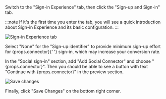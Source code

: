 Switch to the "Sign-in Experience" tab, then click the "Sign-up and Sign-in" tab.

:::note
If it's the first time you enter the tab, you will see a quick introduction about Sign-in Experience and its basic configuration.
:::

![Sign-in Experience tab](../assets/sie-tab.png)

<p>
  Select "None" for the "Sign-up identifier" to provide minimum sign-up effort for {props.connector}{' '}
  sign-in, which may increase your conversion rate.
</p>

<p>
  In the "Social sign-in" section, add "Add Social Connector" and choose "{props.connector}". Then
  you should be able to see a button with text "Continue with {props.connector}" in the preview
  section.
</p>

![Save changes](../assets/save-changes.png)

Finally, click "Save Changes" on the bottom right corner.
